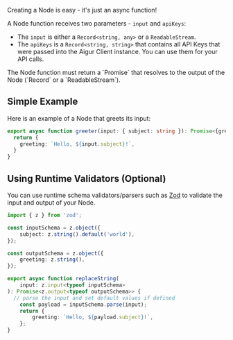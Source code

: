
Creating a Node is easy - it's just an async function!

A Node function receives two parameters - `input` and `apiKeys`:

- The `input` is either a `Record<string, any>` or a `ReadableStream`.
- The `apiKeys` is a `Record<string, string>` that contains all API Keys that were passed into the Aigur Client instance. You can use them for your API calls.

<Callout>
  The Node function must return a `Promise` that resolves to the output of the Node (`Record<string, any>` or a `ReadableStream`).
</Callout>

## Simple Example

Here is an example of a Node that greets its input:

```ts index.ts
export async function greeter(input: { subject: string }): Promise<{greeting: string}> {
  return {
    greeting: `Hello, ${input.subject}!`,
  }
}

```

## Using Runtime Validators (Optional)

You can use runtime schema validators/parsers such as [Zod](https://zod.dev/) to validate the input and output of your Node.

```ts index.ts
import { z } from 'zod';

const inputSchema = z.object({
	subject: z.string().default('world'),
});

const outputSchema = z.object({
	greeting: z.string(),
});

export async function replaceString(
	input: z.input<typeof inputSchema>
): Promise<z.output<typeof outputSchema>> {
  // parse the input and set default values if defined
	const payload = inputSchema.parse(input);
	return {
		greeting: `Hello, ${payload.subject}!`,
	};
}

```
